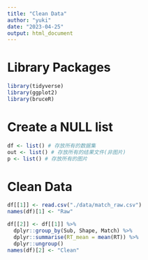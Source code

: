 ```yaml
---
title: "Clean Data"
author: "yuki"
date: "2023-04-25"
output: html_document
---
```

# Library Packages
```r
library(tidyverse)
library(ggplot2)
library(bruceR)
```

# Create a NULL list
```r
df <- list() # 存放所有的数据集
out <- list() # 存放所有的结果文件(非图片)
p <- list() # 存放所有的图片
```

# Clean Data
```r
df[[1]] <- read.csv("./data/match_raw.csv")
names(df)[1] <- "Raw"
```

```r
df[[2]] <- df[[1]] %>%
  dplyr::group_by(Sub, Shape, Match) %>%
  dplyr::summarise(RT_mean = mean(RT)) %>%
  dplyr::ungroup()
names(df)[2] <- "Clean"
```

